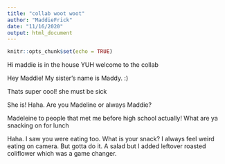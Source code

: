 ```yaml
---
title: "collab woot woot"
author: "MaddieFrick"
date: "11/16/2020"
output: html_document
---
```


```r
knitr::opts_chunk$set(echo = TRUE)
```

Hi maddie is in the house YUH welcome to the collab

Hey Maddie! My sister's name is Maddy. :)

Thats super cool! she must be sick

She is! Haha. Are you Madeline or always Maddie? 

Madeleine to people that met me before high school actually! What are ya snacking on for lunch

Haha. I saw you were eating too. What is your snack? I always feel weird eating on camera. But gotta do it. A salad but I added leftover roasted coliflower which was a game changer. 
